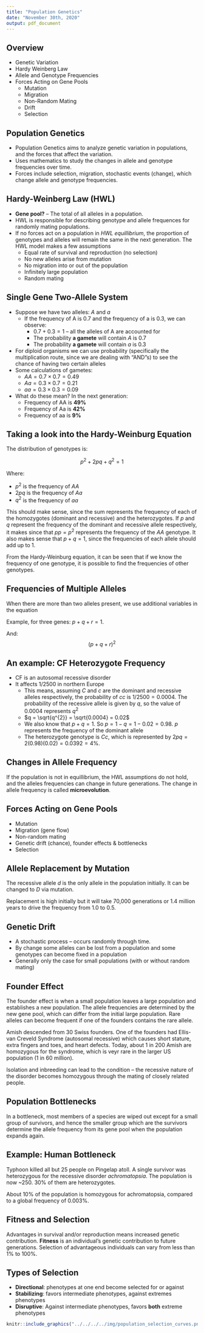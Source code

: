 ```yaml
---
title: "Population Genetics"
date: "November 30th, 2020"
output: pdf_document
---
```


## Overview

* Genetic Variation
* Hardy Weinberg Law
* Allele and Genotype Frequencies
* Forces Acting on Gene Pools
  * Mutation
  * Migration
  * Non-Random Mating
  * Drift
  * Selection

## Population Genetics

* Population Genetics aims to analyze genetic variation in populations, and the forces that affect the variation.
* Uses mathematics to study the changes in allele and genotype frequencies over time.
* Forces include selection, migration, stochastic events (change), which change allele and genotype frequencies.

## Hardy-Weinberg Law (HWL)

* **Gene pool?** -- The total of all alleles in a population.
* HWL is responsible for describing genotype and allele frequences for randomly mating populations.
* If no forces act on a population in *HWL equillibrium*, the proportion of genotypes and alleles will remain the same in the next generation.
The HWL model makes a few assumptions
  * Equal rate of survival and reproduction (no selection)
  * No new alleles arise from mutation
  * No migration into or out of the population
  * Infinitely large population
  * Random mating

## Single Gene Two-Allele System

* Suppose we have two alleles: *A* and *a*
  * If the frequency of A is 0.7 and the frequency of a is 0.3, we can observe:
    * $0.7 + 0.3 = 1$ -- all the alleles of A are accounted for
    * The probability **a gamete** will contain *A* is 0.7
    * The probability **a gamete** will contain *a* is 0.3

* For diploid organisms we can use probability (specifically the multiplication route, since we are dealing with "AND"s) to see the chance of having two certain alleles
* Some calculations of gametes:
  * $AA = 0.7 \times 0.7 = 0.49$
  * $Aa = 0.3 \times 0.7 = 0.21$
  * $aa = 0.3 \times 0.3 = 0.09$
* What do these mean? In the next generation:
  * Frequency of AA is **49%**
  * Frequency of Aa is **42%**
  * Frequency of aa is **9%**

## Taking a look into the Hardy-Weinburg Equation

The distribution of genotypes is:

$$
p^{2} + 2pq + q^{2} = 1
$$

Where:

* $p^{2}$ is the frequency of *AA*
* $2pq$ is the frequency of *Aa*
* $q^{2}$ is the frequency of *aa*

This should make sense, since the sum represents the frequency of each of the homozygotes (dominant and recessive) and the heterozygotes. If $p$ and $q$ represent the frequency of the dominant and recessive allele respectively, it makes since that $pp = p^{2}$ represents the frequency of the *AA* genotype. It also makes sense that $p + q = 1$, since the frequencies of each allele should add up to 1.

From the Hardy-Weinburg equation, it can be seen that if we know the frequency of one genotype, it is possible to find the frequencies of other genotypes. 

## Frequencies of Multiple Alleles

When there are more than two alleles present, we use additional variables in the equation

Example, for three genes: $p + q + r = 1$.

And:
$$
(p + q + r)^{2}
$$

## An example: CF Heterozygote Frequency

* CF is an autosomal recessive disorder
* It affects $1/2500$ in northern Europe
  * This means, assuming $C$ and $c$ are the dominant and recessive alleles respectively, the probability of $cc$ is $1/2500 = 0.0004$. The probability of the recessive allele is given by $q$, so the value of $0.0004$ represents $q^{2}$
  * $q = \sqrt{q^{2}} = \sqrt{0.0004} = 0.02$
  * We also know that $p + q = 1$. So $p = 1 - q = 1 - 0.02 = 0.98$. $p$ represents the frequency of the dominant allele
  * The heterozygote genotype is $Cc$, which is represented by $2pq = 2 (0.98) (0.02) = 0.0392 = 4\%$.

## Changes in Allele Frequency

If the population is not in equillibrium, the HWL assumptions do not hold, and the alleles frequencies can change in future generations. The change in allele frequency is called **microevolution**.

## Forces Acting on Gene Pools

* Mutation
* Migration (gene flow)
* Non-random mating
* Genetic drift (chance), founder effects & bottlenecks
* Selection

## Allele Replacement by Mutation

The recessive allele *d* is the only allele in the population initially. It can be changed to *D* via mutation.

Replacement is high initially but it will take 70,000 generations or 1.4 million years to drive the frequency from 1.0 to 0.5.

## Genetic Drift

* A stochastic process -- occurs randomly through time.
* By change some alleles can be lost from a population and some genotypes can become fixed in a population
* Generally only the case for small populations (with or without random mating)

## Founder Effect

The founder effect is when a small population leaves a large population and establishes a new population. The allele frequencies are determined by the new gene pool, which can differ from the initial large population. Rare alleles can become frequent if one of the founders contains the rare allele.

Amish descended from 30 Swiss founders. One of the founders had Ellis-van Creveld Syndrome (autosomal recessive) which causes short stature, extra fingers and toes, and heart defects. Today, about 1 in 200 Amish are homozygous for the syndrome, which is veyr rare in the larger US population (1 in 60 million).

Isolation and inbreeding can lead to the condition -- the recessive nature of the disorder becomes homozygous through the mating of closely related people.

## Population Bottlenecks

In a bottleneck, most members of a species are wiped out except for a small group of survivors, and hence the smaller group which are the survivors determine the allele frequency from its gene pool when the population expands again.

## Example: Human Bottleneck

Typhoon killed all but 25 people on Pingelap atoll. A single survivor was heterozygous for the recessive disorder *achromatopsia*. The population is now ~250. 30% of them are heterozygotes.

About 10% of the population is homozygous for achromatopsia, compared to a global frequency of 0.003%.

## Fitness and Selection

Advantages in survival and/or reproduction means increased genetic contribution. **Fitness** is an individual's genetic contribution to future generations. Selection of advantageous individuals can vary from less than 1% to 100%.

## Types of Selection

* **Directional**: phenotypes at one end become selected for or against
* **Stabilizing**: favors intermediate phenotypes, against extremes phenotypes
* **Disruptive**: Against intermediate phenotypes, favors **both** extreme phenotypes

```r
knitr::include_graphics("../../../../img/population_selection_curves.png")
```

